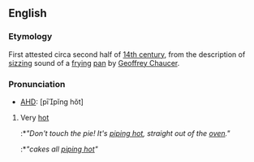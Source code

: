 ==English==
===Etymology===
First attested circa second half of [[w:14th century|14th century]], from the description of [[sizzing]] sound of a [[fry]]ing [[pan]] by [[w:Geoffrey Chaucer|Geoffrey Chaucer]].

===Pronunciation===
*[[AHD]]: [pīpĭng hŏt]

{{idiom}}
#Very [[hot]]
#:*''"Don't touch the pie! It's [[piping hot]], straight out of the [[oven]]."''
#:*''"cakes all [[piping hot]]"''